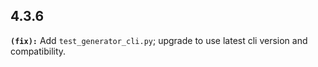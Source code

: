 ## 4.3.6
**`(fix):`** Add `test_generator_cli.py`; upgrade to use latest cli version and compatibility.


